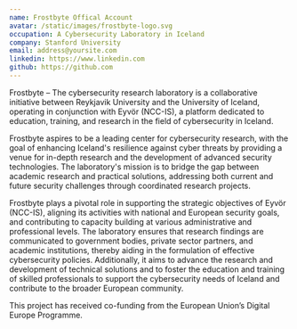 ```yaml
---
name: Frostbyte Offical Account
avatar: /static/images/frostbyte-logo.svg
occupation: A Cybersecurity Laboratory in Iceland
company: Stanford University
email: address@yoursite.com
linkedin: https://www.linkedin.com
github: https://github.com
---
```


Frostbyte – The cybersecurity research laboratory is a collaborative initiative between Reykjavik University and the University of Iceland, operating in conjunction with Eyvör (NCC-IS), a platform dedicated to education, training, and research in the field of cybersecurity in Iceland.

Frostbyte aspires to be a leading center for cybersecurity research, with the goal of enhancing Iceland's resilience against cyber threats by providing a venue for in-depth research and the development of advanced security technologies. The laboratory's mission is to bridge the gap between academic research and practical solutions, addressing both current and future security challenges through coordinated research projects.

Frostbyte plays a pivotal role in supporting the strategic objectives of Eyvör (NCC-IS), aligning its activities with national and European security goals, and contributing to capacity building at various administrative and professional levels. The laboratory ensures that research findings are communicated to government bodies, private sector partners, and academic institutions, thereby aiding in the formulation of effective cybersecurity policies. Additionally, it aims to advance the research and development of technical solutions and to foster the education and training of skilled professionals to support the cybersecurity needs of Iceland and contribute to the broader European community.

This project has received co-funding from the European Union’s Digital Europe Programme.
